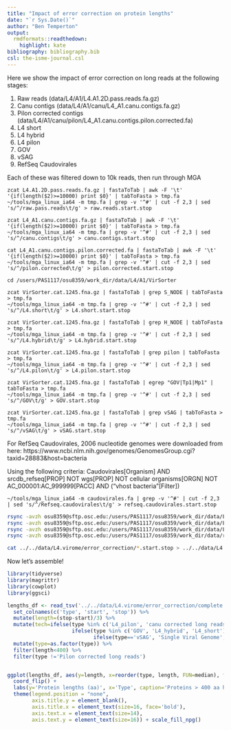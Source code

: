 ```yaml
---
title: "Impact of error correction on protein lengths"
date: "`r Sys.Date()`"
author: "Ben Temperton"
output:
  rmdformats::readthedown:
    highlight: kate
bibliography: bibliography.bib
csl: the-isme-journal.csl
---
```


Here we show the impact of error correction on long reads at the following stages:

1. Raw reads (data/L4/A1/L4.A1.2D.pass.reads.fa.gz)
2. Canu contigs (data/L4/A1/canu/L4_A1.canu.contigs.fa.gz)
3. Pilon corrected contigs (data/L4/A1/canu/pilon/L4_A1.canu.contigs.pilon.corrected.fa)
4. L4 short
5. L4 hybrid
6. L4 pilon
7. GOV
8. vSAG
9. RefSeq Caudovirales

Each of these was filtered down to 10k reads, then run through MGA

```
zcat L4.A1.2D.pass.reads.fa.gz | fastaToTab | awk -F '\t' '{if(length($2)>=10000) print $0}' | tabToFasta > tmp.fa
~/tools/mga_linux_ia64 -m tmp.fa | grep -v '^#' | cut -f 2,3 | sed 's/^/raw.pass.reads\t/g' > raw.reads.start.stop

zcat L4_A1.canu.contigs.fa.gz | fastaToTab | awk -F '\t' '{if(length($2)>=10000) print $0}' | tabToFasta > tmp.fa
~/tools/mga_linux_ia64 -m tmp.fa | grep -v '^#' | cut -f 2,3 | sed 's/^/canu.contigs\t/g' > canu.contigs.start.stop

cat L4_A1.canu.contigs.pilon.corrected.fa | fastaToTab | awk -F '\t' '{if(length($2)>=10000) print $0}' | tabToFasta > tmp.fa
~/tools/mga_linux_ia64 -m tmp.fa | grep -v '^#' | cut -f 2,3 | sed 's/^/pilon.corrected\t/g' > pilon.corrected.start.stop

cd /users/PAS1117/osu8359/work_dir/data/L4/A1/VirSorter

zcat VirSorter.cat.1245.fna.gz | fastaToTab | grep S_NODE | tabToFasta > tmp.fa
~/tools/mga_linux_ia64 -m tmp.fa | grep -v '^#' | cut -f 2,3 | sed 's/^/L4.short\t/g' > L4.short.start.stop

zcat VirSorter.cat.1245.fna.gz | fastaToTab | grep H_NODE | tabToFasta > tmp.fa
~/tools/mga_linux_ia64 -m tmp.fa | grep -v '^#' | cut -f 2,3 | sed 's/^/L4.hybrid\t/g' > L4.hybrid.start.stop

zcat VirSorter.cat.1245.fna.gz | fastaToTab | grep pilon | tabToFasta > tmp.fa
~/tools/mga_linux_ia64 -m tmp.fa | grep -v '^#' | cut -f 2,3 | sed 's/^/L4.pilon\t/g' > L4.pilon.start.stop

zcat VirSorter.cat.1245.fna.gz | fastaToTab | egrep "GOV|Tp1|Mp1" | tabToFasta > tmp.fa
~/tools/mga_linux_ia64 -m tmp.fa | grep -v '^#' | cut -f 2,3 | sed 's/^/GOV\t/g' > GOV.start.stop

zcat VirSorter.cat.1245.fna.gz | fastaToTab | grep vSAG | tabToFasta > tmp.fa
~/tools/mga_linux_ia64 -m tmp.fa | grep -v '^#' | cut -f 2,3 | sed 's/^/vSAG\t/g' > vSAG.start.stop

```

For RefSeq Caudovirales, 2006 nucleotide genomes were downloaded from here:
https://www.ncbi.nlm.nih.gov/genomes/GenomesGroup.cgi?taxid=28883&host=bacteria

Using the following criteria:
Caudovirales[Organism] AND srcdb_refseq[PROP] NOT wgs[PROP] NOT cellular organisms[ORGN] NOT AC_000001:AC_999999[PACC] AND ("vhost bacteria"[Filter]) 

```
~/tools/mga_linux_ia64 -m caudovirales.fa | grep -v '^#' | cut -f 2,3 | sed 's/^/Refseq.caudovirales\t/g' > refseq.caudovirales.start.stop
```


```bash
rsync -avzh osu8359@sftp.osc.edu:/users/PAS1117/osu8359/work_dir/data/L4/A1/VirSorter/*.start.stop ../../data/L4.virome/error_correction
rsync -avzh osu8359@sftp.osc.edu:/users/PAS1117/osu8359/work_dir/data/L4/A1/*.start.stop ../../data/L4.virome/error_correction
rsync -avzh osu8359@sftp.osc.edu:/users/PAS1117/osu8359/work_dir/data/L4/A1/canu/*.start.stop ../../data/L4.virome/error_correction
rsync -avzh osu8359@sftp.osc.edu:/users/PAS1117/osu8359/work_dir/data/ref/refseq/refseq.caudovirales.start.stop ../../data/L4.virome/error_correction

cat ../../data/L4.virome/error_correction/*.start.stop > ../../data/L4.virome/error_correction/complete.start.stop.tsv
```

Now let's assemble!

```r
library(tidyverse)
library(magrittr)
library(cowplot)
library(ggsci)

lengths_df <- read_tsv('../../data/L4.virome/error_correction/complete.start.stop.tsv', col_names=FALSE) %>% 
  set_colnames(c('type', 'start', 'stop')) %>%
  mutate(length=(stop-start)/3) %>%
  mutate(tech=ifelse(type %in% c('L4_pilon', 'canu corrected long reads', 'raw long reads'), 'long_read',
                     ifelse(type %in% c('GOV', 'L4_hybrid', 'L4_short'), 'DBG', 
                            ifelse(type=='vSAG', 'Single Viral Genome', 'RefSeq')))) %>%
  mutate(type=as.factor(type)) %>%
  filter(length<400) %>%
  filter(type !='Pilon corrected long reads')


ggplot(lengths_df, aes(y=length, x=reorder(type, length, FUN=median), fill=type)) + geom_boxplot(outlier.shape=NA) +
  coord_flip() +
  labs(y='Protein lengths (aa)', x='Type', caption='Proteins > 400 aa have been removed') +
  theme(legend.position = "none",
        axis.title.y = element_blank(), 
        axis.title.x = element_text(size=16, face='bold'),
        axis.text.x = element_text(size=14),
        axis.text.y = element_text(size=16)) + scale_fill_npg()
```

